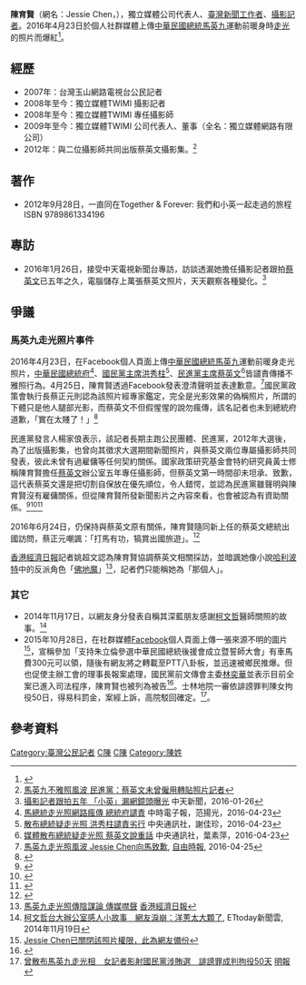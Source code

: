 {{多個問題|
{{blpdispute|time=2016-04-29T07:13:26+00:00}}
{{primarysources|time=2016-04-29T07:13:26+00:00}}
{{prose|time=2016-04-24T03:25:45+00:00}}
}}
{{Infobox person
| 姓名    = 陳育賢
| 圖像    = 
| 圖像大小 = 
| 圖像說明 = 
| 出生日期 = {{birth_date_and_age|1969|2|3}}
| 出生地點 = 
| 逝世日期 = 
| 逝世地點 = 
| 國籍     = {{ROC}}
| 籍貫     = 
| 教育程度 = 
| 母校     = 
| 職業     = 獨立媒體公司代表人、[[攝影記者|攝影記者]]
| 性別     = 女
| 別名     = Jessie Chen
| 宗教信仰 = 
| 配偶     = 
| 兒女     = 1女
| 父母     = 
| 親屬     = 
}}

'''陳育賢'''（網名：Jessie Chen，{{bd|1969年|2月3日|catIdx=Chen陳}}），獨立媒體公司代表人、[[臺灣|臺灣]][[新聞工作者|新聞工作者]]、[[攝影記者|攝影記者]]。2016年4月23日於個人社群媒體上傳[[中華民國總統|中華民國總統]][[馬英九|馬英九]]運動前暖身時[[走光_(行為)|走光]]的照片而爆紅<ref>{{Cite web|url=http://www.chinatimes.com/realtimenews/20160423002769-260401|author=范揚光、中時電子報即時新聞中心|language=zh-tw|title=馬總統走光照網路瘋傳 總統府譴責|publisher=中國時報|date=2016-04-23}}</ref>。

== 經歷 == 
* 2007年：台灣玉山網路電視台公民記者
* 2008年至今：獨立媒體TWIMI 攝影記者
* 2008年至今：獨立媒體TWIMI 專任攝影師
* 2009年至今：獨立媒體TWIMI 公司代表人、董事（全名：獨立媒體網路有限公司）
* 2012年：與二位攝影師共同出版蔡英文攝影集。<ref>[http://www.storm.mg/article/108286 馬英九不雅照風波 民進黨：蔡英文未曾僱用轉貼照片記者]</ref>


== 著作 ==
* 2012年9月28日，一直同在Together & Forever: 我們和小英一起走過的旅程 ISBN 9789861334196

== 專訪 ==
* 2016年1月26日，接受中天電視新聞台專訪，訪談透漏她擔任攝影記者跟拍[[蔡英文|蔡英文]]已五年之久，電腦儲存上萬張蔡英文照片，天天觀察各種變化。<ref>[http://bepo.ctitv.com.tw/2016/01/18830/ 攝影記者跟拍五年 「小英」漏網鏡頭曝光] 中天新聞，2016-01-26</ref>

== 爭議 ==
===馬英九走光照片事件===
2016年4月23日，在Facebook個人頁面上傳[[中華民國總統|中華民國總統]][[馬英九|馬英九]]運動前暖身走光照片，[[中華民國總統府|中華民國總統府]]<ref>[http://www.chinatimes.com/realtimenews/20160423002769-260401 馬總統走光照網路瘋傳 總統府譴責] 中時電子報，范揚光，2016-04-23</ref>、[[國民黨主席|國民黨主席]][[洪秀柱|洪秀柱]]<ref>[http://www.cna.com.tw/news/aipl/201604230269-1.aspx 散布總統疑走光照 洪秀柱譴責劣行] 中央通訊社，謝佳珍，2016-04-23</ref>、[[民進黨主席|民進黨主席]][[蔡英文|蔡英文]]<ref>[http://www.cna.com.tw/news/firstnews/201604230178-1.aspx 媒體散布總統疑走光照 蔡英文說重話] 中央通訊社，葉素萍，2016-04-23</ref>皆譴責傳播不雅照行為。4月25日，陳育賢透過Facebook發表澄清聲明並表達歉意。<ref>[http://news.ltn.com.tw/news/politics/breakingnews/1675607 馬英九走光照風波 Jessie Chen向馬致歉], [[自由時報|自由時報]], 2016-04-25</ref>國民黨政策會執行長蔡正元則認為該照片經專家鑑定，完全是光影效果的偽稱照片，所謂的下體只是他人腿部光影，而蔡英文不但假惺惺的說勿瘋傳，該名記者也未到總統府道歉，「實在太賤了！」<ref>{{cite news|title=蔡正元稱馬總統未走光　痛罵小英「太賤了」|url=http://www.appledaily.com.tw/realtimenews/article/new/20160424/845731/|publisher=蘋果日報|author=蘋果日報|date=2016-04-24|accessdate=2015-04-24}}</ref>

民進黨發言人楊家俍表示，該記者長期主跑公民團體、民進黨，2012年大選後，為了出版攝影集，也曾向其徵求大選期間新聞照片，與蔡英文兩位專屬攝影師共同發表，彼此未曾有過雇傭等任何契約關係。國家政策研究基金會特約研究員黃士修稱陳育賢擔任[[蔡英文|蔡英文]]辦公室五年專任攝影師，但蔡英文第一時間卻未坦承、致歉，這代表蔡英文還是把切割自保放在優先順位，令人錯愕，並認為民進黨雖聲明與陳育賢沒有雇傭關係，但從陳育賢所發新聞影片之內容來看，也會被認為有資助關係。<ref>{{cite news|title=散布馬總統走光照 她曾任蔡英文攝影師？|url=http://udn.com/news/story/6656/1651433|language=zh-tw|publisher=聯合報|author=鄭媁|date=2016-04-25|accessdate=2015-04-25}}</ref><ref>{{cite news|title=蔡急切割 核終戰神：支持者心寒|url=http://udn.com/news/story/1/1651552|language=zh-tw|publisher=聯合報|author=程平|date=2016-04-25|accessdate=2015-04-25}}</ref><ref>{{cite news|title=指獨立記者為小英專任攝影 民進黨駁斥|url=http://www.chinatimes.com/realtimenews/20160424003268-260401|language=zh-tw|publisher=中國時報|author=蔡浩祥|date=2016-04-25|accessdate=2015-04-25}}</ref>

2016年6月24日，仍保持與蔡英文原有關係，陳育賢隨同新上任的蔡英文總統出國訪問，蔡正元嘲諷：「打馬有功，犒賞出國旅遊」。<ref>{{cite news|title=不犒賞？蔡正元：捏造馬走光照記者 和小英一同出訪|url=http://www.chinatimes.com/realtimenews/20160625003189-260407|language=zh-tw|publisher=中時電子報|author=程子威|date=|accessdate=2016-06-25}}</ref>

[[香港經濟日報|香港經濟日報]]記者姚超文認為陳育賢協調蔡英文相關採訪，並暗諷她像小說[[哈利波特|哈利波特]]中的反派角色「[[佛地魔|佛地魔]]」<ref>[http://lifestyle.etnet.com.hk/column/index.php/internationalaffairs/taiwan/38980 馬英九走光照傳陰謀論 傳媒噤聲] [[香港經濟日報|香港經濟日報]]</ref>，記者們只能稱她為「那個人」。

===其它===
* 2014年11月17日，以網友身分發表自稱其深藍朋友感謝[[柯文哲|柯文哲]]醫師關照的故事。<ref>[http://www.ettoday.net/news/20141119/427661.htm 柯文哲台大辦公室感人小故事　網友淚崩：洋蔥太大顆了], ETtoday新聞雲, 2014年11月19日</ref>
* 2015年10月28日，在社群媒體[[Facebook|Facebook]]個人頁面上傳一張來源不明的圖片<ref>[https://www.facebook.com/bluebluesmerf/photos/a.521013928042526.1073741828.520977921379460/720180728125844/?type=3 Jessie Chen已關閉該照片權限，此為網友備份]</ref>，宣稱參加「支持朱立倫參選中華民國總統後援會成立暨誓師大會」有車馬費300元可以領，隨後有網友將之轉載至PTT八卦板，並迅速被鄉民推爆。但也促使主辦工會的理事長報案處理，國民黨前文傳會主委[[林奕華|林奕華]]並表示目前全案已進入司法程序，陳育賢也被列為被告<ref>{{cite news|title=不只散播走光照？陳育賢因爆料列被告　讓「她」好感嘆|url=http://www.setn.com/News.aspx?NewsID=141178|language=zh-tw|publisher=三立新聞網|author=陳彥宇|date=2016-04-25|accessdate=2015-04-25}}</ref>。士林地院一審依誹謗罪判陳女拘役50日，得易科罰金，案經上訴，高院駁回確定。<ref>[http://news.mingpao.com/ins/instantnews/web_tc/article/20160918/s00004/1474194059374 曾散布馬英九走光相　女記者影射國民黨涉賄選　誹謗罪成判拘役50天] [[明報|明報]]</ref>。

== 參考資料 ==
{{Reflist}}

[[Category:臺灣公民記者|Category:臺灣公民記者]]
[[Category:台灣女性記者|C陳]]
[[Category:攝影記者|C陳]]
[[Category:陳姓|Category:陳姓]]